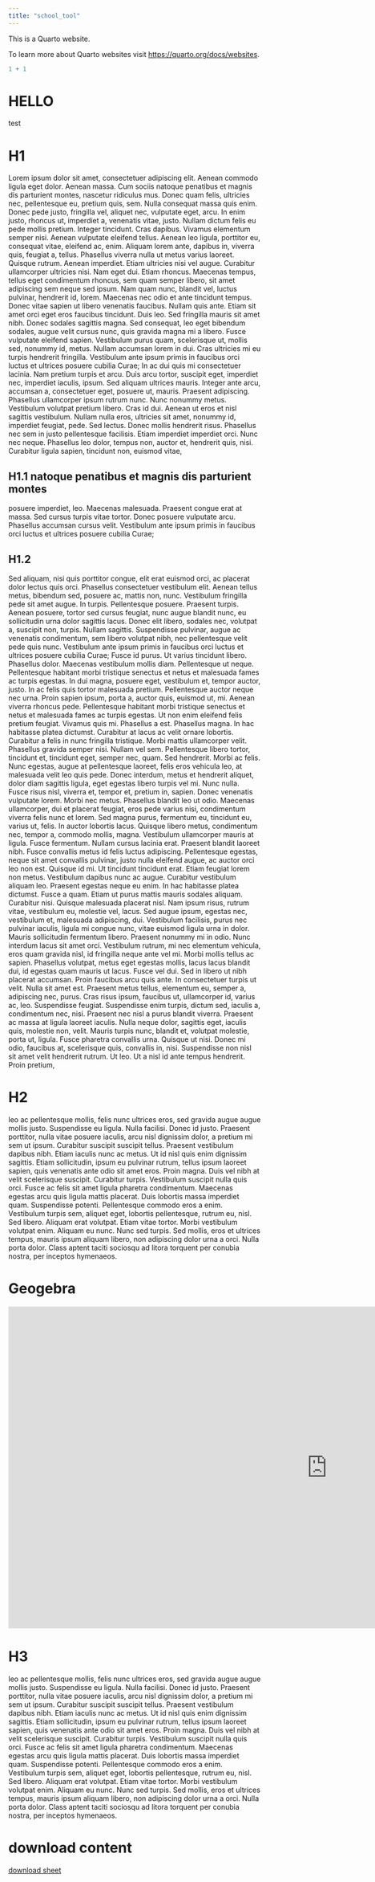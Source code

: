 ```yaml
---
title: "school_tool"
---
```


This is a Quarto website.

To learn more about Quarto websites visit <https://quarto.org/docs/websites>.

```r
1 + 1


```
# HELLO

test \today


# H1

Lorem ipsum dolor sit amet, consectetuer adipiscing elit. Aenean commodo ligula eget dolor. Aenean massa. Cum sociis natoque penatibus et magnis dis parturient montes, nascetur ridiculus mus. Donec quam felis, ultricies nec, pellentesque eu, pretium quis, sem. Nulla consequat massa quis enim. Donec pede justo, fringilla vel, aliquet nec, vulputate eget, arcu. In enim justo, rhoncus ut, imperdiet a, venenatis vitae, justo. Nullam dictum felis eu pede mollis pretium. Integer tincidunt. Cras dapibus. Vivamus elementum semper nisi. Aenean vulputate eleifend tellus. Aenean leo ligula, porttitor eu, consequat vitae, eleifend ac, enim. Aliquam lorem ante, dapibus in, viverra quis, feugiat a, tellus. Phasellus viverra nulla ut metus varius laoreet. Quisque rutrum. Aenean imperdiet. Etiam ultricies nisi vel augue. Curabitur ullamcorper ultricies nisi. Nam eget dui. Etiam rhoncus. Maecenas tempus, tellus eget condimentum rhoncus, sem quam semper libero, sit amet adipiscing sem neque sed ipsum. Nam quam nunc, blandit vel, luctus pulvinar, hendrerit id, lorem. Maecenas nec odio et ante tincidunt tempus. Donec vitae sapien ut libero venenatis faucibus. Nullam quis ante. Etiam sit amet orci eget eros faucibus tincidunt. Duis leo. Sed fringilla mauris sit amet nibh. Donec sodales sagittis magna. Sed consequat, leo eget bibendum sodales, augue velit cursus nunc, quis gravida magna mi a libero. Fusce vulputate eleifend sapien. Vestibulum purus quam, scelerisque ut, mollis sed, nonummy id, metus. Nullam accumsan lorem in dui. Cras ultricies mi eu turpis hendrerit fringilla. Vestibulum ante ipsum primis in faucibus orci luctus et ultrices posuere cubilia Curae; In ac dui quis mi consectetuer lacinia. Nam pretium turpis et arcu. Duis arcu tortor, suscipit eget, imperdiet nec, imperdiet iaculis, ipsum. Sed aliquam ultrices mauris. Integer ante arcu, accumsan a, consectetuer eget, posuere ut, mauris. Praesent adipiscing. Phasellus ullamcorper ipsum rutrum nunc. Nunc nonummy metus. Vestibulum volutpat pretium libero. Cras id dui. Aenean ut eros et nisl sagittis vestibulum. Nullam nulla eros, ultricies sit amet, nonummy id, imperdiet feugiat, pede. Sed lectus. Donec mollis hendrerit risus. Phasellus nec sem in justo pellentesque facilisis. Etiam imperdiet imperdiet orci. Nunc nec neque. Phasellus leo dolor, tempus non, auctor et, hendrerit quis, nisi. Curabitur ligula sapien, tincidunt non, euismod vitae, 

## H1.1 natoque penatibus et magnis dis parturient montes

posuere imperdiet, leo. Maecenas malesuada. Praesent congue erat at massa. Sed cursus turpis vitae tortor. Donec posuere vulputate arcu. Phasellus accumsan cursus velit. Vestibulum ante ipsum primis in faucibus orci luctus et ultrices posuere cubilia Curae; 

## H1.2

Sed aliquam, nisi quis porttitor congue, elit erat euismod orci, ac placerat dolor lectus quis orci. Phasellus consectetuer vestibulum elit. Aenean tellus metus, bibendum sed, posuere ac, mattis non, nunc. Vestibulum fringilla pede sit amet augue. In turpis. Pellentesque posuere. Praesent turpis. Aenean posuere, tortor sed cursus feugiat, nunc augue blandit nunc, eu sollicitudin urna dolor sagittis lacus. Donec elit libero, sodales nec, volutpat a, suscipit non, turpis. Nullam sagittis. Suspendisse pulvinar, augue ac venenatis condimentum, sem libero volutpat nibh, nec pellentesque velit pede quis nunc. Vestibulum ante ipsum primis in faucibus orci luctus et ultrices posuere cubilia Curae; Fusce id purus. Ut varius tincidunt libero. Phasellus dolor. Maecenas vestibulum mollis diam. Pellentesque ut neque. Pellentesque habitant morbi tristique senectus et netus et malesuada fames ac turpis egestas. In dui magna, posuere eget, vestibulum et, tempor auctor, justo. In ac felis quis tortor malesuada pretium. Pellentesque auctor neque nec urna. Proin sapien ipsum, porta a, auctor quis, euismod ut, mi. Aenean viverra rhoncus pede. Pellentesque habitant morbi tristique senectus et netus et malesuada fames ac turpis egestas. Ut non enim eleifend felis pretium feugiat. Vivamus quis mi. Phasellus a est. Phasellus magna. In hac habitasse platea dictumst. Curabitur at lacus ac velit ornare lobortis. Curabitur a felis in nunc fringilla tristique. Morbi mattis ullamcorper velit. Phasellus gravida semper nisi. Nullam vel sem. Pellentesque libero tortor, tincidunt et, tincidunt eget, semper nec, quam. Sed hendrerit. Morbi ac felis. Nunc egestas, augue at pellentesque laoreet, felis eros vehicula leo, at malesuada velit leo quis pede. Donec interdum, metus et hendrerit aliquet, dolor diam sagittis ligula, eget egestas libero turpis vel mi. Nunc nulla. Fusce risus nisl, viverra et, tempor et, pretium in, sapien. Donec venenatis vulputate lorem. Morbi nec metus. Phasellus blandit leo ut odio. Maecenas ullamcorper, dui et placerat feugiat, eros pede varius nisi, condimentum viverra felis nunc et lorem. Sed magna purus, fermentum eu, tincidunt eu, varius ut, felis. In auctor lobortis lacus. Quisque libero metus, condimentum nec, tempor a, commodo mollis, magna. Vestibulum ullamcorper mauris at ligula. Fusce fermentum. Nullam cursus lacinia erat. Praesent blandit laoreet nibh. Fusce convallis metus id felis luctus adipiscing. Pellentesque egestas, neque sit amet convallis pulvinar, justo nulla eleifend augue, ac auctor orci leo non est. Quisque id mi. Ut tincidunt tincidunt erat. Etiam feugiat lorem non metus. Vestibulum dapibus nunc ac augue. Curabitur vestibulum aliquam leo. Praesent egestas neque eu enim. In hac habitasse platea dictumst. Fusce a quam. Etiam ut purus mattis mauris sodales aliquam. Curabitur nisi. Quisque malesuada placerat nisl. Nam ipsum risus, rutrum vitae, vestibulum eu, molestie vel, lacus. Sed augue ipsum, egestas nec, vestibulum et, malesuada adipiscing, dui. Vestibulum facilisis, purus nec pulvinar iaculis, ligula mi congue nunc, vitae euismod ligula urna in dolor. Mauris sollicitudin fermentum libero. Praesent nonummy mi in odio. Nunc interdum lacus sit amet orci. Vestibulum rutrum, mi nec elementum vehicula, eros quam gravida nisl, id fringilla neque ante vel mi. Morbi mollis tellus ac sapien. Phasellus volutpat, metus eget egestas mollis, lacus lacus blandit dui, id egestas quam mauris ut lacus. Fusce vel dui. Sed in libero ut nibh placerat accumsan. Proin faucibus arcu quis ante. In consectetuer turpis ut velit. Nulla sit amet est. Praesent metus tellus, elementum eu, semper a, adipiscing nec, purus. Cras risus ipsum, faucibus ut, ullamcorper id, varius ac, leo. Suspendisse feugiat. Suspendisse enim turpis, dictum sed, iaculis a, condimentum nec, nisi. Praesent nec nisl a purus blandit viverra. Praesent ac massa at ligula laoreet iaculis. Nulla neque dolor, sagittis eget, iaculis quis, molestie non, velit. Mauris turpis nunc, blandit et, volutpat molestie, porta ut, ligula. Fusce pharetra convallis urna. Quisque ut nisi. Donec mi odio, faucibus at, scelerisque quis, convallis in, nisi. Suspendisse non nisl sit amet velit hendrerit rutrum. Ut leo. Ut a nisl id ante tempus hendrerit. Proin pretium, 


# H2

leo ac pellentesque mollis, felis nunc ultrices eros, sed gravida augue augue mollis justo. Suspendisse eu ligula. Nulla facilisi. Donec id justo. Praesent porttitor, nulla vitae posuere iaculis, arcu nisl dignissim dolor, a pretium mi sem ut ipsum. Curabitur suscipit suscipit tellus. Praesent vestibulum dapibus nibh. Etiam iaculis nunc ac metus. Ut id nisl quis enim dignissim sagittis. Etiam sollicitudin, ipsum eu pulvinar rutrum, tellus ipsum laoreet sapien, quis venenatis ante odio sit amet eros. Proin magna. Duis vel nibh at velit scelerisque suscipit. Curabitur turpis. Vestibulum suscipit nulla quis orci. Fusce ac felis sit amet ligula pharetra condimentum. Maecenas egestas arcu quis ligula mattis placerat. Duis lobortis massa imperdiet quam. Suspendisse potenti. Pellentesque commodo eros a enim. Vestibulum turpis sem, aliquet eget, lobortis pellentesque, rutrum eu, nisl. Sed libero. Aliquam erat volutpat. Etiam vitae tortor. Morbi vestibulum volutpat enim. Aliquam eu nunc. Nunc sed turpis. Sed mollis, eros et ultrices tempus, mauris ipsum aliquam libero, non adipiscing dolor urna a orci. Nulla porta dolor. Class aptent taciti sociosqu ad litora torquent per conubia nostra, per inceptos hymenaeos.




# Geogebra

<iframe scrolling="no" title="ลำดับ 3" src="https://www.geogebra.org/material/iframe/id/s399nqft/width/1271/height/641/border/888888/sfsb/true/smb/false/stb/false/stbh/false/ai/false/asb/false/sri/true/rc/false/ld/false/sdz/true/ctl/false" width="1271px" height="641px" style="border:0px;"> </iframe>


# H3

leo ac pellentesque mollis, felis nunc ultrices eros, sed gravida augue augue mollis justo. Suspendisse eu ligula. Nulla facilisi. Donec id justo. Praesent porttitor, nulla vitae posuere iaculis, arcu nisl dignissim dolor, a pretium mi sem ut ipsum. Curabitur suscipit suscipit tellus. Praesent vestibulum dapibus nibh. Etiam iaculis nunc ac metus. Ut id nisl quis enim dignissim sagittis. Etiam sollicitudin, ipsum eu pulvinar rutrum, tellus ipsum laoreet sapien, quis venenatis ante odio sit amet eros. Proin magna. Duis vel nibh at velit scelerisque suscipit. Curabitur turpis. Vestibulum suscipit nulla quis orci. Fusce ac felis sit amet ligula pharetra condimentum. Maecenas egestas arcu quis ligula mattis placerat. Duis lobortis massa imperdiet quam. Suspendisse potenti. Pellentesque commodo eros a enim. Vestibulum turpis sem, aliquet eget, lobortis pellentesque, rutrum eu, nisl. Sed libero. Aliquam erat volutpat. Etiam vitae tortor. Morbi vestibulum volutpat enim. Aliquam eu nunc. Nunc sed turpis. Sed mollis, eros et ultrices tempus, mauris ipsum aliquam libero, non adipiscing dolor urna a orci. Nulla porta dolor. Class aptent taciti sociosqu ad litora torquent per conubia nostra, per inceptos hymenaeos.

# download content

[download sheet](docs/test_other.pdf)





